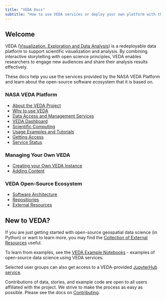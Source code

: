 ```yaml
---
title: "VEDA Docs"
subtitle: "How to use VEDA services or deploy your own platform with the VEDA open-source software ecosystem"
---
```


## Welcome {#welcome}

VEDA ([Visualization, Exploration and Data Analysis](https://www.earthdata.nasa.gov/esds/veda)) is a redeployable data platform to support scientific visualization and analysis.
By combining interactive storytelling with open science principles, VEDA enables researchers to engage new audiences and share their analysis results effectively.

These docs help you use the services provided by the NASA VEDA Platform and learn about the open-source software ecosystem that it is based on.

:::: {layout="[0.5, 0.5]"}

:::{#firstcol}
### NASA VEDA Platform

* [About the VEDA Project](/nasa-veda-platform/about/index.qmd)
* [Why to use VEDA](/open-source-ecosystem/why.qmd)
* [Data Access and Management Services](/nasa-veda-platform/data-services/index.qmd)
* [VEDA Dashboard](/nasa-veda-platform/dashboard/index.qmd)
* [Scientific Computing](/nasa-veda-platform/scientific-computing/index.qmd)
* [Usage Examples and Tutorials](/notebooks/index.qmd)
* [Getting Access](/nasa-veda-platform/getting-access.qmd)
* [Service Status](https://nasa-impact.github.io/veda-statuspage/)
:::

:::{#secondcol}
### Managing Your Own VEDA

* [Creating your Own VEDA Instance](/instance-management/adding-instance.qmd)
* [Adding Content](/instance-management/adding-content/index.qmd)
:::

:::{#thirdcol}
### VEDA Open-Source Ecosystem

* [Software Architecture](/open-source-ecosystem/architecture.qmd)
* [Repositiories](/open-source-ecosystem/repositories.qmd)
* [External Resources](/open-source-ecosystem/external-resources.qmd)
:::

::::

## New to VEDA?

If you are just getting started with open-source geospatial data science (in Python) or want to learn more, you may find the [Collection of External Resources](/open-source-ecosystem/external-resources.qmd) useful.

To learn from examples, see the [VEDA Example Notebooks](/notebooks/index.qmd) - examples of open-source data science using VEDA services.

Selected user groups can also get access to a VEDA-provided [JupyterHub service](/nasa-veda-platform/scientific-computing/index.qmd).

Contributions of data, stories, and example code are open to all users affiliated with the project. We strive to make the process as easy as possible. Please see the docs on [Contributing](/nasa-veda-platform/adding-content/index.qmd).
